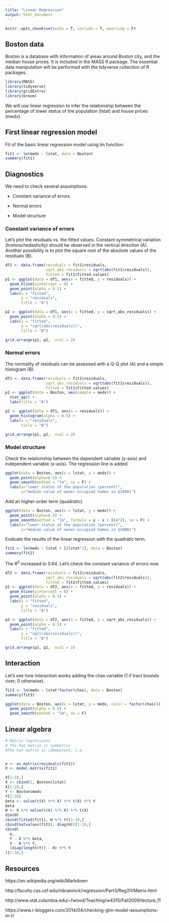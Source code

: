 ```yaml
---
title: "Linear Regression"
output: html_document
---
```


```r
knitr::opts_chunk$set(echo = T, include = T, wwarning = F)
```

## Boston data

Boston is a database with information of areas around Boston city, and the median house prices. It is included in the MASS R package.
The essential data manipulation will be performed with the tidyverse collection of R packages.

```r
library(MASS)
library(tidyverse)
library(gridExtra)
library(broom)
```

We will use linear regression to infer the relationship between the percentage of lower status of the population (lstat) and house prices (medv).

## First linear regression model

Fit of the basic linear regression model using lm function. 

```r
fit1 <- lm(medv ~ lstat, data = Boston)
summary(fit1)
```

##	Diagnostics
We need to check several assumptions:

* Constant variance of errors

* Normal errors

* Model structure


### Constant variance of errors

Let's plot the residuals vs. the fitted values. Constant symmetrical variation (homoschedasticity) should be observed in the vertical direction (A). Another possibility is to plot the square root of the absolute values of the residuals (B). 

```r
df1 <- data.frame(residuals = fit1$residuals,
                  sqrt_abs_residuals = sqrt(abs(fit1$residuals)),
                  fitted = fit1$fitted.values)
p1 <- ggplot(data = df1, aes(x = fitted, y = residuals)) +
  geom_hline(yintercept = 0) +
  geom_point(alpha = 0.5) +
  labs(x = "fitted", 
       y = "residuals",
       title = "A")

p2 <- ggplot(data = df1, aes(x = fitted, y = sqrt_abs_residuals)) +
  geom_point(alpha = 0.5) +
  labs(x = "fitted", 
       y = "sqrt(abs(residuals))",
       title = "B")

grid.arrange(p1, p2,  ncol = 2)
```

### Normal errors

The normality of residuals can be assessed with a Q-Q plot (A) and a simple histogram (B).

```r
df1 <- data.frame(residuals = fit1$residuals,
                  sqrt_abs_residuals = sqrt(abs(fit1$residuals)),
                  fitted = fit1$fitted.values)
p1 <- ggplot(data = Boston, aes(sample = medv)) +
  stat_qq() +
  labs(title = "A")

p2 <- ggplot(data = df1, aes(x = residuals)) +
  geom_histogram(alpha = 0.5) +
  labs(x = "residuals",
       title = "B")

grid.arrange(p1, p2,  ncol = 2)
```

### Model structure

Check the relationship between the dependent variable (y-axis) and independent variable (x-axis). The regression line is added.

```r
ggplot(data = Boston, aes(x = lstat, y = medv)) +
  geom_point(alpha=0.5) +
  geom_smooth(method = "lm", se = F) +
  labs(x="lower status of the population (percent)", 
       y="median value of owner-occupied homes in $1000s")
```

Add an higher-order term (quadratic).
```r
ggplot(data = Boston, aes(x = lstat, y = medv)) +
  geom_point(alpha=0.5) +
  geom_smooth(method = "lm", formula = y ~ x + I(x^2), se = F) +
  labs(x="lower status of the population (percent)", 
       y="median value of owner-occupied homes in $1000s")
```

Evaluate the results of the linear regression with the quadratic term.

```r
fit2 <- lm(medv ~ lstat + I(lstat^2), data = Boston)
summary(fit2) 
```

The $R^2$ increased to 0.64. Let's check the constant variance of errors now.

```r
df2 <- data.frame(residuals = fit2$residuals,
                  sqrt_abs_residuals = sqrt(abs(fit2$residuals)),
                  fitted = fit2$fitted.values)
p1 <- ggplot(data = df2, aes(x = fitted, y = residuals)) +
  geom_hline(yintercept = 0) +
  geom_point(alpha = 0.5) +
  labs(x = "fitted", 
       y = "residuals",
       title = "A")

p2 <- ggplot(data = df2, aes(x = fitted, y = sqrt_abs_residuals)) +
  geom_point(alpha = 0.5) +
  labs(x = "fitted", 
       y = "sqrt(abs(residuals))",
       title = "B")

grid.arrange(p1, p2,  ncol = 2)
```

## Interaction

Let's see how interaction works adding the chas variable (1 if tract bounds river; 
0 otherwise).
```r
fit3 <- lm(medv ~ lstat*factor(chas), data = Boston)
summary(fit3) 
```

```r
ggplot(data = Boston, aes(x = lstat, y = medv, color = factor(chas))) +
  geom_point(alpha = 0.5) +
  geom_smooth(method = "lm", se = F)
```


## Linear algebra

```r
# Matrix regressions
# The hat matrix is symmetric 
#The hat matrix is idempotent, i.e.


e <- as.matrix(residuals(fit1))
X <- model.matrix(fit1)

X[1:10,]
X <- cbind(1, Boston$lstat)
X[1:10,]
Y <- Boston$medv
Y[1:10]
beta <- solve(t(X) %*% X) %*% t(X) %*% Y
beta
H <- X %*% solve(t(X) %*% X) %*% t(X)
dim(H)
cbind(fitted(fit1), H %*% Y)[1:10,]
cbind(hatvalues(fit1), diag(H))[1:10,] 
cbind(
  e,                                         
  Y - X %*% beta,                            
  Y - H %*% Y,
  (diag(length(Y)) - H) %*% Y                   
)[1:10,]
```

## Resources
https://en.wikipedia.org/wiki/Markdown

http://faculty.cas.usf.edu/mbrannick/regression/Part3/Reg2IVMatrix.html

http://www.stat.columbia.edu/~fwood/Teaching/w4315/Fall2009/lecture_11

https://www.r-bloggers.com/2014/04/checking-glm-model-assumptions-in-r/